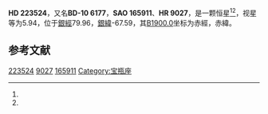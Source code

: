 {{Starbox begin
| name = HD 223524
}}
{{Starbox observe
| epoch = [[J2000.0|J2000.0]]
| constell = {{星座名待查}}<ref name=SIMBAD>{{cite web
 | url=http://simbad.u-strasbg.fr/simbad/sim-id?Ident=HR+9027
 | title=Pulsating variable Star
 | publisher=Centre de Données astronomiques de Strasbourg
 | work=SIMBAD
 | accessdate=2012-07-13
 | archive-date=2016-03-19
 | archive-url=https://web.archive.org/web/20160319072145/http://simbad.u-strasbg.fr/simbad/sim-id?Ident=HR+9027
 | dead-url=no
 }}</ref><ref name=DATA>{{cite web
 | url=http://vizier.u-strasbg.fr/viz-bin/VizieR-5?-out.add=.&-source=5050&-corr=PK=HR&-out.max=9999&HR=9027
 | title=VizieR Detailed Page
 | accessdate=2012-07-13
 | archive-date=2016-03-04
 | archive-url=https://web.archive.org/web/20160304225741/http://vizier.u-strasbg.fr/viz-bin/VizieR-5?-out.add=.&-source=5050&-corr=PK=HR&-out.max=9999&HR=9027
 | dead-url=no
 }}</ref>
| 星官 = 
| ra = {{RA|23|50|14.7}}<ref name=SIMBAD /><ref name=DATA />
| dec = {{DEC|-9|58|27}}<ref name=SIMBAD /><ref name=DATA />
| appmag_v = 5.94<ref name=SIMBAD /><ref name=DATA />
}}
{{Starbox character
| class = K0IV<ref name=SIMBAD /><ref name=DATA />
| b-v = 1.13<ref name=SIMBAD /><ref name=DATA />
| u-b = 1.15<ref name=SIMBAD /><ref name=DATA />
| r-i = <ref name=SIMBAD /><ref name=DATA />
| variable = 
}}
{{Starbox astrometry
| radial_v = 1.15
| prop_mo_ra = -18
| parallax = 
| p_error = 
}}
{{Starbox catalog
| names =BD-10 6177，[[SAO星表|SAO]] 165911，[[HD星表|HD]] 223524，[[HR星表|HR]] 9027}}
{{Starbox reference |Simbad=HR+9027}}
{{Starbox end}}

'''HD 223524'''，又名'''BD-10 6177'''，'''SAO 165911'''、'''HR 9027'''，是一颗恒星<ref name=SIMBAD /><ref name=DATA />，视星等为5.94，位于[[銀道座標系|銀經]]79.96，[[銀道座標系|銀緯]]-67.59，其[[B1900.0|B1900.0]]坐标为赤經{{RA|23|45|5.1}}，赤緯{{DEC|-10|-67.59|57}}。

== 参考文献 ==
{{reflist}}

{{star-stub}}

[[Category:HD和HDE天體|223524]]
[[Category:HR天體|9027]]
[[Category:SAO天體|165911]]
[[Category:宝瓶座|Category:宝瓶座]]